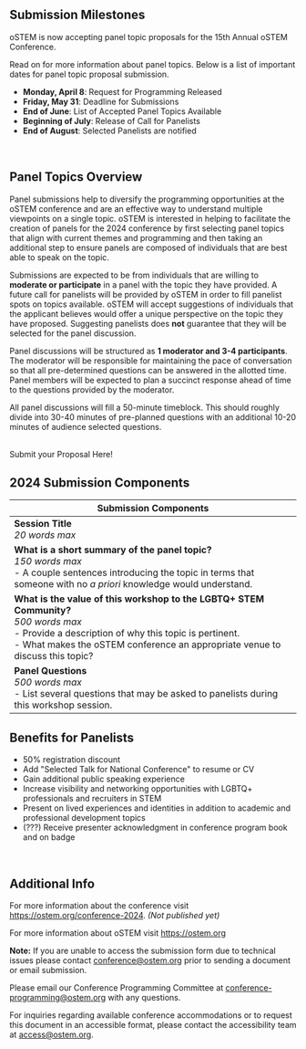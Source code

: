 
<SiteLayout title="Request for Panel Topics" accent="nav-blue">

<div className="text-bright-peach font-bold">

## Submission Milestones

</div>

oSTEM is now accepting panel topic proposals for the 15th Annual oSTEM Conference.

Read on for more information about panel topics. Below is a list of important dates for panel topic proposal submission.

- **Monday, April 8**: Request for Programming Released
- **Friday, May 31**: Deadline for Submissions
- **End of June**: List of Accepted Panel Topics Available
- **Beginning of July**: Release of Call for Panelists
- **End of August**: Selected Panelists are notified

<br/>

<div className="text-bright-peach font-bold">

## Panel Topics Overview

</div>

Panel submissions help to diversify the programming opportunities at the oSTEM conference and are an effective way to understand multiple viewpoints on a single topic. oSTEM is interested in helping to facilitate the creation of panels for the 2024 conference by first selecting panel topics that align with current themes and programming and then taking an additional step to ensure panels are composed of individuals that are best able to speak on the topic. 

Submissions are expected to be from individuals that are willing to **moderate or participate** in a panel with the topic they have provided. A future call for panelists will be provided by oSTEM in order to fill panelist spots on topics available. oSTEM will accept suggestions of individuals that the applicant believes would offer a unique perspective on the topic they have proposed. Suggesting panelists does **not** guarantee that they will be selected for the panel discussion.

Panel discussions will be structured as **1 moderator and 3-4 participants**. The moderator will be responsible for maintaining the pace of conversation so that all pre-determined questions can be answered in the allotted time. Panel members will be expected to plan a succinct response ahead of time to the questions provided by the moderator. 

All panel discussions will fill a 50-minute timeblock. This should roughly divide into 30-40 minutes of pre-planned questions with an additional 10-20 minutes of audience selected questions. 


<br/>
<div className="text-l flex justify-center p-2">
    <CTAButton onClick="https://form.jotform.com/240415445097153" backgroundColor="bright-peach">
      Submit your Proposal Here!
    </CTAButton>
</div>

<div className="text-bright-peach font-bold">

## 2024 Submission Components
</div>

<table>
  <thead>
    <tr>
      <th><b>Submission Components</b></th>
    </tr>
  </thead>
  <tbody>
    <tr>
      <td><b>Session Title</b><br/><i>20 words max</i><br/></td>
    </tr>
    <tr>
      <td><b>What is a short summary of the panel topic? </b><br/><i>150 words max</i><br/>- A couple sentences introducing the topic in terms that someone with no <i>a priori</i> knowledge would understand.</td>
    </tr>
    <tr>
      <td><b>What is the value of this workshop to the LGBTQ+ STEM Community?</b><br/><i>500 words max</i><br/>- Provide a description of why this topic is pertinent. <br/>- What makes the oSTEM conference an appropriate venue to discuss this topic?</td>
    </tr>
    <tr>
      <td><b>Panel Questions</b><br/><i>500 words max</i><br/>- List several questions that may be asked to panelists during this workshop session.</td>
    </tr>
  </tbody>
  </table>

<div className="text-bright-peach font-bold">

## Benefits for Panelists
</div>

- 50% registration discount <br/>
- Add "Selected Talk for National Conference" to resume or CV <br/>
- Gain additional public speaking experience <br/>
- Increase visibility and networking opportunities with LGBTQ+ professionals and
  recruiters in STEM <br/>
- Present on lived experiences and identities in addition to academic and
  professional development topics <br/>
- (???) Receive presenter acknowledgment in conference program book and on badge
<br />

<div className="text-bright-peach font-bold">

## Additional Info
</div>

For more information about the conference visit https://ostem.org/conference-2024. *(Not published yet)*

For more information about oSTEM visit https://ostem.org

**Note:** If you are unable to access the submission form due to
technical issues please contact conference@ostem.org prior to sending a document
or email submission.

Please email our Conference Programming Committee at
conference-programming@ostem.org with any questions.

For inquiries regarding available conference accommodations or to request this
document in an accessible format, please contact the accessibility team at
access@ostem.org.

</SiteLayout>
